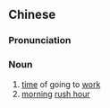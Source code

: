 {{also|上班时间}}
==Chinese==
{{zh-forms|s=上班时间|type=22}}

===Pronunciation===
{{zh-pron
|m=shàngbān shíjiān
|c=soeng5 baan1 si4 gaan3
|cat=n
}}

===Noun===
{{zh-noun}}

# [[time]] of going to [[work]]
# [[morning]] [[rush hour]]